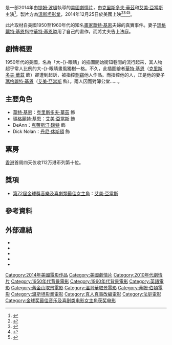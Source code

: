 {{otheruses|subject=2014年的美國劇情片電影|other=东映的特摄|大眼睛 (特攝)}}{{noteTA
|T=zh-hk:大眼睛奇緣; zh-cn:大眼睛; zh-tw:大眼睛;
|G1=Show
|1=zh-hk:大眼睛奇緣; zh-cn:大眼睛; zh-tw:大眼睛;}}
{{Infobox film
| name           = 大眼睛
| original_name  = ''{{lang|en|Big Eyes}}''
| image          = Big_Eyes_poster.jpg
| caption        = 電影海報
| director       = [[提姆·波頓|提姆·波頓]]
| producer       = 提姆·波頓<br />[[史考特·亞歷山大與萊瑞·卡拉蘇斯基|史考特·亞歷山大<br />萊瑞·卡拉蘇斯基]]<br />Lynette Howell
| writer         = 史考特·亞歷山大<br />萊瑞·卡拉蘇斯基
| starring       = [[克里斯多夫·華茲|克里斯多夫·華茲]]<br />[[艾美·亞當斯|艾美·亞當斯]]
| music          = [[丹尼·葉夫曼|丹尼·葉夫曼]]
| cinematography = Bruno Delbonnel
| editing        = JC Bond
| distributor    = {{flagicon|USA}}[[溫斯坦影業|溫斯坦影業]]<br>{{flagicon|TWN}}[[威望國際|CatchPlay]]<br>{{flagicon|HKG}}[[驕陽電影|驕陽電影]]
| released       = {{flagicon|USA}}{{Start date|2014|12|25}}<br>{{flagicon|TWN}}{{Start date|2014|12|31}}<br>{{flagicon|HKG}}{{flagicon|MAC}}{{Start date|2015|1|8}}
| runtime        = 105分鐘
| country        = {{美國電影產地}}
| language       = [[英語|英語]]
| budget         = $1000萬美元
| gross          = $2930萬美元
| amg_id         = 
| imdb_id        = 1126590
| cn_name        = 大眼睛
| hk_name        = 大眼睛奇緣
| tw_name        = 大眼睛
}}
{{作品名稱|name=''Big Eyes''|hk=大眼睛奇緣|tw=大眼睛|equiv-cn=tw}}是一部2014年由[[提姆·波頓|提姆·波頓]]執導的[[美國|美國]][[劇情片|劇情片]]，由[[克里斯多夫·華茲|克里斯多夫·華茲]]和[[艾美·亞當斯|艾美·亞當斯]]主演<ref>{{Cite web |url=http://dailynews.sina.com/bg/ent/film/sinacn/20140804/00445963857.html |title=蒂姆·伯頓《大眼睛》曝劇照 亞當斯甜美 |accessdate=2014-09-12 |archive-date=2016-03-04 |archive-url=https://web.archive.org/web/20160304132027/http://dailynews.sina.com/bg/ent/film/sinacn/20140804/00445963857.html |dead-url=no }}</ref>。製片方為[[溫斯坦影業|溫斯坦影業]]，2014年12月25日於美國上映<ref>{{Cite web |url=http://www.holyshare.com.tw/enter/hot/articleid/25236 |title=艾美亞當斯主演 提姆·波頓作品《Big Eyes》劇照出爐 |accessdate=2014-09-12 |archive-date=2016-03-04 |archive-url=https://web.archive.org/web/20160304185320/http://www.holyshare.com.tw/enter/hot/articleid/25236 |dead-url=yes }}</ref><ref>{{cite web|last=Kit|first=Borys|title=Tim Burton to Direct Christoph Waltz, Amy Adams in 'Big Eyes'|url=http://www.hollywoodreporter.com/news/tim-burton-direct-christoph-waltz-432622|work=[[The_Hollywood_Reporter|The Hollywood Reporter]]|accessdate=3 April 2013|date=2 April 2013|archive-date=2013-05-16|archive-url=https://www.webcitation.org/6GfJA5hfw?url=http://www.hollywoodreporter.com/news/tim-burton-direct-christoph-waltz-432622|dead-url=no}}</ref><ref>{{cite web|last=Connelly|first=Brendon|title=Fantastic – Tim Burton To Direct Big Eyes, Starring Christoph Waltz And Amy Adams|url=http://www.bleedingcool.com/2013/04/02/fantastic-tim-burton-to-direct-big-eyes-starring-christoph-waltz-and-amy-adams/|publisher=Bleeding Cool|accessdate=3 April 2013|date=2 April 2013|archive-date=2014-04-22|archive-url=https://web.archive.org/web/20140422183455/http://www.bleedingcool.com/2013/04/02/fantastic-tim-burton-to-direct-big-eyes-starring-christoph-waltz-and-amy-adams/|dead-url=no}}</ref><ref>{{cite web|last=White|first=James|title=Tim Burton Directing Big Eyes|url=http://www.empireonline.com/news/story.asp?NID=37013|publisher=Empire Online|accessdate=3 April 2013|date=3 April 2013|archive-date=2013-10-29|archive-url=https://web.archive.org/web/20131029205434/http://www.empireonline.com/news/story.asp?NID=37013|dead-url=no}}</ref>。

此片取材自美國1950至1960年代的知名[[畫家|畫家]][[華特·基恩|華特·基恩]]夫婦的真實事件。妻子[[瑪格麗特·基恩|瑪格麗特·基恩]]指控[[華特·基恩|華特·基恩]]盜用了自己的畫作，而將丈夫告上法庭。

== 劇情概要 ==
1950年代的美國，名為「大-{}-眼睛」的插圖開始街知巷聞的流行起來，其人物超乎常人比例的大-{}-眼睛畫風獨樹一格。不久，此插圖繪者[[華特·基恩|華特·基恩]]（[[克里斯多夫·華茲|克里斯多夫·華茲]] 飾）卻遭到起訴，被指控[[剽竊|剽竊]]他人作品。而指控他的人，正是他的妻子[[瑪格麗特·基恩|瑪格麗特·基恩]]（[[艾美·亞當斯|艾美·亞當斯]] 飾）。兩人因而對簿公堂……。

== 主要角色 ==
* [[華特·基恩|華特·基恩]]：[[克里斯多夫·華茲|克里斯多夫·華茲]] 飾
* [[瑪格麗特·基恩|瑪格麗特·基恩]]：[[艾美·亞當斯|艾美·亞當斯]] 飾
* DeAnn：[[克萊斯汀·瑞特|克萊斯汀·瑞特]] 飾
* Dick Nolan：[[丹尼·休斯頓|丹尼·休斯頓]] 飾

== 票房 ==
[[香港|香港]]首周四天仅收112万港币列第十位。

== 獎項 ==
* [[第72屆金球獎|第72屆金球獎]][[金球獎最佳音樂及喜劇類電影女主角|音樂及喜劇類最佳女主角]]：[[艾美·亞當斯|艾美·亞當斯]]

== 參考資料 ==
{{reflist}}

== 外部連結 ==
* {{imdb title|id=1126590}}
* {{rotten-tomatoes|big_eyes_2014|大眼睛}}
* {{Metacritic|big-eyes|大眼睛}}
* {{Allmovie title|556305|Big Eyes}}
* {{Mojo title|bigeyes|Big Eyes}}

{{提姆·波頓}}
{{DEFAULTSORT:Big Eyes}}
[[Category:2014年美國電影作品|Category:2014年美國電影作品]]
[[Category:美國劇情片|Category:美國劇情片]]
[[Category:2010年代劇情片|Category:2010年代劇情片]]
[[Category:1950年代背景電影|Category:1950年代背景電影]]
[[Category:1960年代背景電影|Category:1960年代背景電影]]
[[Category:英語電影|Category:英語電影]]
[[Category:舊金山取景電影|Category:舊金山取景電影]]
[[Category:溫哥華取景電影|Category:溫哥華取景電影]]
[[Category:蒂姆·伯頓電影|Category:蒂姆·伯頓電影]]
[[Category:溫斯坦影業電影|Category:溫斯坦影業電影]]
[[Category:真人真事改編電影|Category:真人真事改編電影]]
[[Category:法庭電影|Category:法庭電影]]
[[Category:金球奖最佳音乐及喜剧类电影女主角获奖电影|Category:金球奖最佳音乐及喜剧类电影女主角获奖电影]]